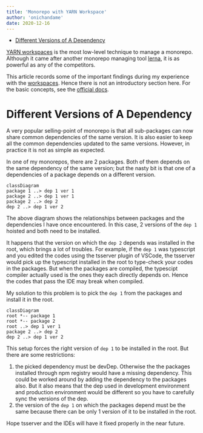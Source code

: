 ```yaml
---
title: 'Monorepo with YARN Workspace'
author: 'onichandame'
date: 2020-12-16
---
```


<!-- vim-markdown-toc GFM -->

- [Different Versions of A Dependency](#different-versions-of-a-dependency)

<!-- vim-markdown-toc -->

[YARN workspaces][workspace] is the most low-level technique to manage a monorepo. Although it came after another monorepo managing tool [lerna][lerna], it is as powerful as any of the competitors.

This article records some of the important findings during my experience with the [workspaces][workspace]. Hence there is not an introductory section here. For the basic concepts, see the [official docs][workspace].

# Different Versions of A Dependency

A very popular selling-point of monorepo is that all sub-packages can now share common dependencies of the same version. It is also easier to keep all the common dependencies updated to the same versions. However, in practice it is not as simple as expected.

In one of my monorepos, there are 2 packages. Both of them depends on the same dependency of the same version; but the nasty bit is that one of a dependencies of a package depends on a different version.

```mermaid
classDiagram
package 1 ..> dep 1 ver 1
package 2 ..> dep 1 ver 1
package 2 ..> dep 2
dep 2 ..> dep 1 ver 2
```

The above diagram shows the relationships between packages and the dependencies I have once encountered. In this case, 2 versions of the `dep 1` hoisted and both need to be installed.

It happens that the version on which the `dep 2` depends was installed in the root, which brings a lot of troubles. For example, if the `dep 1` was typescript and you edited the codes using the tsserver plugin of VSCode, the tsserver would pick up the typescript installed in the root to type-check your codes in the packages. But when the packages are compiled, the typescipt compiler actually used is the ones they each directly depends on. Hence the codes that pass the IDE may break when compiled.

My solution to this problem is to pick the `dep 1` from the packages and install it in the root.

```mermaid
classDiagram
root *-- package 1
root *-- package 2
root ..> dep 1 ver 1
package 2 ..> dep 2
dep 2 ..> dep 1 ver 2
```

This setup forces the right version of `dep 1` to be installed in the root. But there are some restrictions:

1. the picked dependency must be devDep. Otherwise the the packages installed through npm registry would have a missing dependency. This could be worked around by adding the dependency to the packages also. But it also means that the dep used in development environment and production environment would be different so you have to carefully sync the versions of the dep.
2. the version of the `dep 1` on which the packages depend must be the same because there can be only 1 version of it to be installed in the root.

Hope tsserver and the IDEs will have it fixed properly in the near future.

[workspace]: https://classic.yarnpkg.com/en/docs/workspaces/
[lerna]: https://github.com/lerna/lerna
